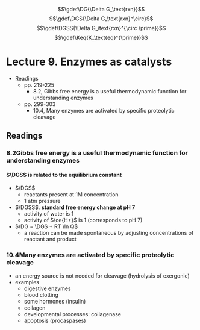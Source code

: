 $$\gdef\DG{\Delta G_\text{rxn}}$$
$$\gdef\DGS{\Delta G_\text{rxn}^\circ}$$
$$\gdef\DGSS{\Delta G_\text{rxn}^{\circ \prime}}$$
$$\gdef\Keq{K_\text{eq}^{\prime}}$$

# Lecture 9. Enzymes as catalysts

- Readings
  - pp. 219-225
    - 8.2, Gibbs free energy is a useful thermodynamic function for understanding enzymes
  - pp. 299-303
    - 10.4, Many enzymes are activated by specific proteolytic cleavage

## Readings

### 8.2<SPACE />Gibbs free energy is a useful thermodynamic function for understanding enzymes

#### $\DGS$ is related to the equilibrium constant

- $\DGS$
  - reactants present at 1M concentration
  - 1 atm pressure
- $\DGSS$. **standard free energy change at pH 7**
  - activity of water is 1
  - activity of $\ce{H+}$ is 1 (corresponds to pH 7)
- $\DG = \DGS + RT \ln Q$
  - a reaction can be made spontaneous by adjusting concentrations of reactant and product

### 10.4<SPACE />Many enzymes are activated by specific proteolytic cleavage
- an energy source is not needed for cleavage (hydrolysis of exergonic)
- examples
  - digestive enzymes
  - blood clotting
  - some hormones (insulin)
  - collagen
  - developmental processes: collagenase
  - apoptosis (procaspases)